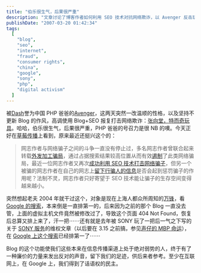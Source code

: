 ```yaml
---
title: "伯乐很生气，后果很严重"
description: "文章讨论了博客作者如何利用 SEO 技术对抗网络欺诈，以 Avenger 反击玩具制造商张向堂为例，并回顾了作者自己过去利用博客曝光不良商家的经历，强调普通人通过互联网和搜索引擎获得了新的话语权。"
publishDate: "2007-03-20 01:42:34"
tags:
  [
    "blog",
    "seo",
    "internet",
    "fraud",
    "consumer rights",
    "china",
    "google",
    "sony",
    "php",
    "digital activism"
  ]
---
```


被[Dash](http://blog.verycd.com/dash/)誉为中国 PHP 爸爸的[Avenger](http://avenger.name/)，这两天突然一改温顺的性格，以及坚持不更新 Blog 的作风，高调使用 Blog+SEO 报复打击网络欺诈：[张向堂，特而奇玩具](http://avenger.name/?p=179)。哈哈，伯乐很生气，后果很严重，PHP 爸爸的号召力是很 NB 的噢。今天正好在[草莓传播](http://memedia.cn/)上看到，原来最近还挺兴这个的：

> 网志作者与网络骗子之间的斗争一直没有停止过，多名网志作者曾联合起来转载[外发加工骗局](http://www.google.com/search?q=%E5%A4%96%E5%8F%91%E5%8A%A0%E5%B7%A5%E9%AA%97%E5%B1%80 "外发加工骗局")，通过占据搜索结果较高位置从而有效[遏制](http://www.zuola.com/weblog/?p=516 "遏制")了此类网络骗局，最近一位网志作者又再次[成功利用 SEO 技术打击网络骗子](http://www.xuinfor.com/blog/archives/537 "成功利用SEO技术打击网络骗子")，但另一个被骗的网志作者在自己的网志上[留下行骗人的信息](http://avenger.name/?p=179 "留下行骗人的信息")是否会起到惩罚骗子的作用呢？法制不灵，网志作者只好寄望于 SEO 技术能让骗子的生存空间变得越来越小。

突然想起老夫 2004 年就干过这个，对象是现在上海人都众所周知的[万锋](http://blog.xdanger.com/archives/2004/03/09/000108.html)，看 [Google 的搜索](http://www.google.cn/search?q=%E4%B8%87%E5%B3%B0)，本来倒是一直排第一的，后来因为之前的那个 Blog 一直没去管，上面的虚拟主机文件竟然被修改过了，导致这个页面 404 Not Found，恢复后总算又排上来了，汗一把⋯⋯还有就是去年被 SONY 玩了一把后一气之下写的关于 [SONY 服务]()的维权文章（以后要在 3.15 之前搞，参见[声仔的 MBP 命运](http://wuhongsheng.com/2007/03/macbook_pro_track_day_4html.html)），在 [Google 上这个搜索](http://www.google.cn/search?q=SONY%E6%9C%8D%E5%8A%A1)已经排第一了⋯⋯

Blog 的这个功能使我们这些本来在信息传播渠道上处于绝对弱势的人，终于有了一种廉价的力量来发出反对的声音，留下我们的足迹，供后来者参考。至少在互联网上，在 Google 上，我们得到了话语权的民主。
